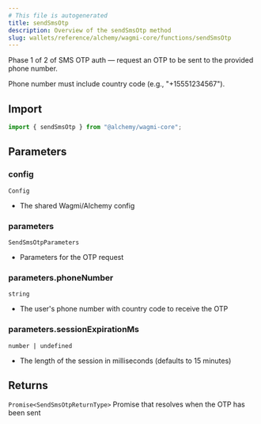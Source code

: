 ```yaml
---
# This file is autogenerated
title: sendSmsOtp
description: Overview of the sendSmsOtp method
slug: wallets/reference/alchemy/wagmi-core/functions/sendSmsOtp
---
```


Phase 1 of 2 of SMS OTP auth — request an OTP to be sent to the provided phone number.

Phone number must include country code (e.g., "+15551234567").

## Import

```ts
import { sendSmsOtp } from "@alchemy/wagmi-core";
```

## Parameters

### config

`Config`

- The shared Wagmi/Alchemy config

### parameters

`SendSmsOtpParameters`

- Parameters for the OTP request

### parameters.phoneNumber

`string`

- The user's phone number with country code to receive the OTP

### parameters.sessionExpirationMs

`number | undefined`

- The length of the session in milliseconds (defaults to 15 minutes)

## Returns

`Promise<SendSmsOtpReturnType>`
Promise that resolves when the OTP has been sent
